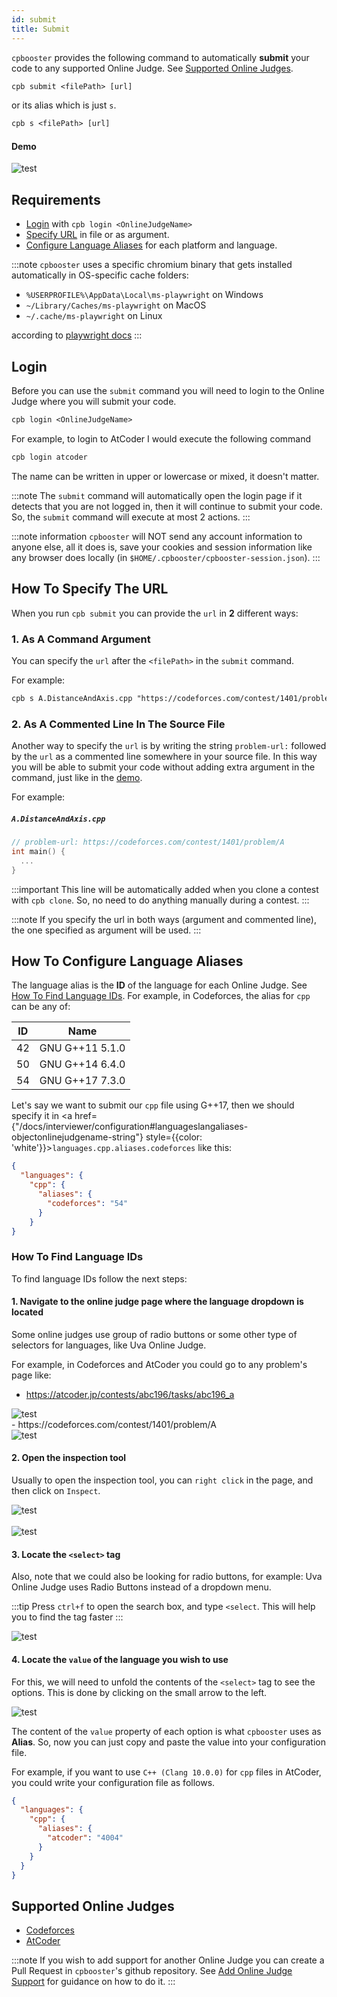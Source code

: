```yaml
---
id: submit
title: Submit
---
```



`cpbooster` provides the following command to automatically
**submit** your code to any supported Online Judge. See [Supported Online Judges](#supported-online-judges).

```txt
cpb submit <filePath> [url]
```

or its alias which is just `s`.

```txt
cpb s <filePath> [url]
```

#### Demo

<div className="text--center">
  <img alt="test" src={useBaseUrl('/img/demos/submit.gif')} />
</div>

## Requirements

- [Login](#login) with `cpb login <OnlineJudgeName>`
- [Specify URL](#how-to-specify-the-url) in file or as argument.
- [Configure Language Aliases](#how-to-configure-language-aliases) for each platform and language.

:::note
`cpbooster` uses a specific chromium binary that gets installed automatically in OS-specific cache
folders:

- `%USERPROFILE%\AppData\Local\ms-playwright` on Windows
- `~/Library/Caches/ms-playwright` on MacOS
- `~/.cache/ms-playwright` on Linux

according to [playwright docs](https://playwright.dev/docs/interviewer/installation/)
:::

## Login

Before you can use the `submit` command you will need to login
to the Online Judge where you will submit your code.

```txt
cpb login <OnlineJudgeName>
```


For example, to login to AtCoder I would execute the following command

```txt
cpb login atcoder
```

The name can be written in upper or lowercase or mixed, it doesn't matter.

:::note
The `submit` command will automatically open the login page
if it detects that you are not logged in, then it will continue
to submit your code. So, the `submit` command will execute at most 2
actions.
:::

:::note information
`cpbooster` will NOT send any account information
to anyone else, all it does is, save your cookies
and session information like any browser does locally (in
`$HOME/.cpbooster/cpbooster-session.json`).
:::

## How To Specify The URL

When you run `cpb submit` you can provide the `url` in **2** different ways:


### 1. As A Command Argument

You can specify the `url` after the `<filePath>` in the `submit` command.

For example:

```txt
cpb s A.DistanceAndAxis.cpp "https://codeforces.com/contest/1401/problem/A"
```

### 2. As A Commented Line In The Source File

Another way to specify the `url` is by writing the string `problem-url:` followed by
the `url` as a commented line somewhere in your source file. In this way
you will be able to submit your code without adding extra argument in the
command, just like in the [demo](#demo).

For example:

##### `A.DistanceAndAxis.cpp`

```cpp
// problem-url: https://codeforces.com/contest/1401/problem/A
int main() {
  ...
}
```
:::important
This line will be automatically added when you clone a contest with `cpb clone`.
So, no need to do anything manually during a contest.
:::

:::note
If you specify the url in both ways (argument and commented line), the one
specified as argument will be used.
:::

## How To Configure Language Aliases

The language alias is the **ID** of the language for each Online Judge.
See [How To Find Language IDs](#how-to-find-language-ids). For example, in Codeforces,
the alias for `cpp` can be any of:

|ID| Name|
|--|-----|
|42|GNU G++11 5.1.0|
|50|GNU G++14 6.4.0|
|54|GNU G++17 7.3.0|

Let's say we want to submit our `cpp` file using G++17, then
we should specify it
in <a href={"/docs/interviewer/configuration#languageslangaliases-objectonlinejudgename-string"} style={{color: 'white'}}>`languages.cpp.aliases.codeforces`</a>
like this:

```json
{
  "languages": {
    "cpp": {
      "aliases": {
        "codeforces": "54"
      }
    }
}
```

### How To Find Language IDs

To find language IDs follow the next steps:

#### 1. Navigate to the online judge page where the language dropdown is located

Some online judges use group of radio buttons or some other type of selectors for languages,
like Uva Online Judge.

For example, in Codeforces and AtCoder you could go to any problem's page like:

- https://atcoder.jp/contests/abc196/tasks/abc196_a
<div className="text--center">
  <img alt="test" src={useBaseUrl('/img/atcoder_dropdown.png')} />
</div>
- https://codeforces.com/contest/1401/problem/A
<div className="text--center">
  <img alt="test" src={useBaseUrl('/img/codeforces_dropdown.png')} />
</div>

#### 2. Open the inspection tool

Usually to open the inspection tool, you can `right click` in the page,
and then click on `Inspect`.

<div className="text--center">
  <img alt="test" src={useBaseUrl('/img/inspect_right_click.png')} />
</div>
<br />
<div className="text--center">
  <img alt="test" src={useBaseUrl('/img/inspect_tool.png')} />
</div>

#### 3. Locate the `<select>` tag

Also, note that we could also be looking for radio buttons,
for example: Uva Online Judge uses Radio Buttons instead of a dropdown menu.

:::tip
Press `ctrl+f` to open the search box, and type `<select`. This will help you
to find the tag faster
:::

<div className="text--center">
  <img alt="test" src={useBaseUrl('/img/search_select.png')} />
</div>

#### 4. Locate the `value` of the language you wish to use

For this, we will need to unfold the contents of the `<select>` tag to see
the options. This is done by clicking on the small arrow to the left.

<div className="text--center">
  <img alt="test" src={useBaseUrl('/img/select_options.png')} />
</div>

The content of the `value` property of each option is what `cpbooster` uses as **Alias**.
So, now you can just copy and paste the value into your configuration file.

For example, if you want to use `C++ (Clang 10.0.0)` for `cpp` files in AtCoder, you could write
your configuration file as follows.

```json
{
  "languages": {
    "cpp": {
      "aliases": {
        "atcoder": "4004"
      }
    }
  }
}
```

## Supported Online Judges

- [Codeforces](https://codeforces.com/)
- [AtCoder](https://atcoder.jp/)

:::note
If you wish to add support for another Online Judge you can
create a Pull Request in `cpbooster`'s github repository.
See [Add Online Judge Support](/docs/interviewer/add-online-judge-support) for guidance on how to do it.
:::
